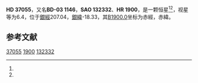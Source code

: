 {{Starbox begin
| name = HD 37055
}}
{{Starbox observe
| epoch = [[J2000.0|J2000.0]]
| constell = {{星座名待查}}<ref name=SIMBAD>{{cite web
 | url=http://simbad.u-strasbg.fr/simbad/sim-id?Ident=HR+1900
 | title =Pulsating variable Star
 | publisher=Centre de Données astronomiques de Strasbourg
 | work=SIMBAD
 | accessdate=2012-07-13}}</ref><ref name=DATA>{{cite web
 | url=http://vizier.u-strasbg.fr/viz-bin/VizieR-5?-out.add=.&-source=5050&-corr=PK=HR&-out.max=9999&HR=1900
 | title=VizieR Detailed Page
 | accessdate=2012-07-13
 | archive-date=2016-03-05
 | archive-url=https://web.archive.org/web/20160305024015/http://vizier.u-strasbg.fr/viz-bin/VizieR-5?-out.add=.&-source=5050&-corr=PK=HR&-out.max=9999&HR=1900
 | dead-url=no
 }}</ref>
| 星官 = 
| ra = {{RA|5|35|35.8}}<ref name=SIMBAD /><ref name=DATA />
| dec = {{DEC|-3|15|10}}<ref name=SIMBAD /><ref name=DATA />
| appmag_v = 6.4<ref name=SIMBAD /><ref name=DATA />
}}
{{Starbox character
| class = B3IV<ref name=SIMBAD /><ref name=DATA />
| b-v = -0.12<ref name=SIMBAD /><ref name=DATA />
| u-b = -0.63<ref name=SIMBAD /><ref name=DATA />
| r-i = -0.13<ref name=SIMBAD /><ref name=DATA />
| variable = 
}}
{{Starbox astrometry
| radial_v = -0.63
| prop_mo_ra = 24
| parallax = 
| p_error = 
}}
{{Starbox catalog
| names =BD-03 1146，[[SAO星表|SAO]] 132332，[[HD星表|HD]] 37055，[[HR星表|HR]] 1900}}
{{Starbox reference |Simbad=HR+1900}}
{{Starbox end}}

'''HD 37055'''，又名'''BD-03 1146'''，'''SAO 132332'''、'''HR 1900'''，是一颗恒星<ref name=SIMBAD /><ref name=DATA />，视星等为6.4，位于[[銀道座標系|銀經]]207.04，[[銀道座標系|銀緯]]-18.33，其[[B1900.0|B1900.0]]坐标为赤經{{RA|5|30|36.1}}，赤緯{{DEC|-3|-18.33|5}}。

== 参考文献 ==
{{reflist}}

{{star-stub}}

[[Category:HD和HDE天體|37055]]
[[Category:HR天體|1900]]
[[Category:SAO天體|132332]]